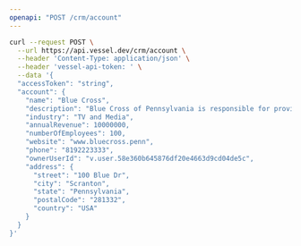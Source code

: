 ```yaml
---
openapi: "POST /crm/account"
---
```


<RequestExample>

```bash Request
curl --request POST \
  --url https://api.vessel.dev/crm/account \
  --header 'Content-Type: application/json' \
  --header 'vessel-api-token: ' \
  --data '{
  "accessToken": "string",
  "account": {
    "name": "Blue Cross",
    "description": "Blue Cross of Pennsylvania is responsible for providing services to the good people of Scranton",
    "industry": "TV and Media",
    "annualRevenue": 10000000,
    "numberOfEmployees": 100,
    "website": "www.bluecross.penn",
    "phone": "8192223333",
    "ownerUserId": "v.user.58e360b645876df20e4663d9cd04de5c",
    "address": {
      "street": "100 Blue Dr",
      "city": "Scranton",
      "state": "Pennsylvania",
      "postalCode": "281332",
      "country": "USA"
    }
  }
}'
```

</RequestExample>
